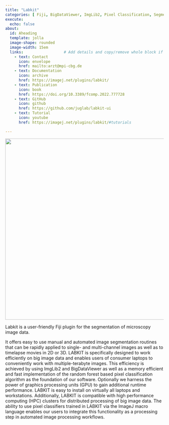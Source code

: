 ```yaml
---
title: "Labkit"
categories: [ Fiji, BigDataViewer, ImgLib2, Pixel Classification, Segmentation ]
execute:
  echo: false
about: 
  id: Aheading
  template: jolla
  image-shape: rounded
  image-width: 15em
  links:                  # Add details and copy/remove whole block if you need to change number of links.
    - text: Contact
      icon: envelope
      href: mailto:arzt@mpi-cbg.de
    - text: Documentation
      icon: archive
      href: https://imagej.net/plugins/labkit/
    - text: Publication
      icon: book
      href: https://doi.org/10.3389/fcomp.2022.777728
    - text: GitHub
      icon: github
      href: https://github.com/juglab/labkit-ui
    - text: Tutorial
      icon: youtube
      href: https://imagej.net/plugins/labkit/#tutorials

---
```


::: {.alignleft}
![](Labkit_UserView.jpg){width=575}           
 
Labkit is a user-friendly Fiji plugin for the segmentation of microscopy image data.

It offers easy to use manual and automated image segmentation routines that can be rapidly applied to single- and multi-channel images as well as to timelapse movies in 2D or 3D. LABKIT is specifically designed to work efficiently on big image data and enables users of consumer laptops to conveniently work with multiple-terabyte images. This efficiency is achieved by using ImgLib2 and BigDataViewer as well as a memory efficient and fast implementation of the random forest based pixel classification algorithm as the foundation of our software. Optionally we harness the power of graphics processing units (GPU) to gain additional runtime performance. LABKIT is easy to install on virtually all laptops and workstations. Additionally, LABKIT is compatible with high performance computing (HPC) clusters for distributed processing of big image data. The ability to use pixel classifiers trained in LABKIT via the ImageJ macro language enables our users to integrate this functionality as a processing step in automated image processing workflows.


:::

